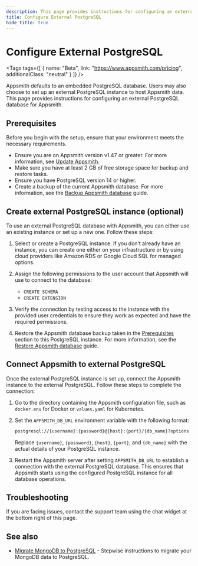 ```yaml
---
description: This page provides instructions for configuring an external PostgreSQL database for Appsmith.
title: Configure External PostgreSQL
hide_title: true
---
```

<!-- vale off -->

<div className="tag-wrapper">
 <h1> Configure External PostgreSQL </h1>

<Tags
tags={[
{ name: "Beta", link: "https://www.appsmith.com/pricing", additionalClass: "neutral" }
]}
/>
</div>

<!-- vale on -->

Appsmith defaults to an embedded PostgreSQL database. Users may also choose to set up an external PostgreSQL instance to host Appsmith data. This page provides instructions for configuring an external PostgreSQL database for Appsmith.

## Prerequisites

Before you begin with the setup, ensure that your environment meets the necessary requirements.

- Ensure you are on Appsmith version v1.47 or greater. For more information, see [Update Appsmith](/getting-started/setup/instance-management/update-appsmith).
- Make sure you have at least 2 GB of free storage space for backup and restore tasks.
- Ensure you have PostgreSQL version 14 or higher. 
- Create a backup of the current Appsmith database. For more information, see the [Backup Appsmith database](/getting-started/setup/instance-management/backup-and-restore/backup-database) guide.

## Create external PostgreSQL instance (optional)

To use an external PostgreSQL database with Appsmith, you can either use an existing instance or set up a new one. Follow these steps:

1. Select or create a PostgreSQL instance. If you don’t already have an instance, you can create one either on your infrastructure or by using cloud providers like Amazon RDS or Google Cloud SQL for managed options.

2. Assign the following permissions to the user account that Appsmith will use to connect to the database:
    - `CREATE SCHEMA`
    - `CREATE EXTENSION`

3. Verify the connection by testing access to the instance with the provided user credentials to ensure they work as expected and have the required permissions.

4. Restore the Appsmith database backup taken in the [Prerequisites](#prerequisites) section to this PostgreSQL instance. For more information, see the [Restore Appsmith database](/getting-started/setup/instance-management/backup-and-restore/restore-database) guide.

## Connect Appsmith to external PostgreSQL

Once the external PostgreSQL instance is set up, connect the Appsmith instance to the external PostgreSQL. Follow these steps to complete the connection:

1. Go to the directory containing the Appsmith configuration file, such as `docker.env` for Docker or `values.yaml` for Kubernetes.

2. Set the `APPSMITH_DB_URL` environment variable with the following format:

    ```bash
    postgresql://{username}:{password}@{host}:{port}/{db_name}?options
    ```

    Replace `{username}`, `{password}`, `{host}`, `{port}`, and `{db_name}` with the actual details of your PostgreSQL instance.

3. Restart the Appsmith server after setting `APPSMITH_DB_URL` to establish a connection with the external PostgreSQL database. This ensures that Appsmith starts using the configured PostgreSQL instance for all database operations.

## Troubleshooting

If you are facing issues, contact the support team using the chat widget at the bottom right of this page.

## See also
* [Migrate MongoDB to PostgreSQL](/getting-started/setup/instance-configuration/migrate-external-mongodb-external-postgresql) - Stepwise instructions to migrate your MongoDB data to PostgreSQL.

